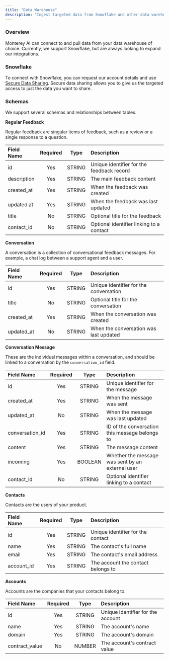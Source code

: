 ```yaml
---
title: "Data Warehouse"
description: "Ingest targeted data from Snowflake and other data warehouses to Monterey for consolidation and analysis"
---
```


### Overview

Monterey AI can connect to and pull data from your data warehouse of choice. Currently, we support Snowflake, but are always looking to expand our integrations.

### Snowflake

To connect with Snowflake, you can request our account details and use [Secure Data Sharing](https://docs.snowflake.com/en/user-guide/data-sharing-intro).
Secure data sharing allows you to give us the targeted access to just the data you want to share.

### Schemas

We support several schemas and relationships between tables.

**Regular Feedback**

Regular feedback are singular items of feedback, such as a review or a single response to a question.

| Field Name  | Required |  Type  | Description                               |
| :---------- | :------: | :----: | :---------------------------------------- |
| id          |   Yes    | STRING | Unique identifier for the feedback record |
| description |   Yes    | STRING | The main feedback content                 |
| created_at  |   Yes    | STRING | When the feedback was created             |
| updated at  |   Yes    | STRING | When the feedback was last updated        |
| title       |    No    | STRING | Optional title for the feedback           |
| contact_id  |    No    | STRING | Optional identifier linking to a contact  |

**Conversation**

A conversation is a collection of conversational feedback messages. For example, a chat log between a support agent and a user.

| Field Name | Required |  Type  | Description                            |
| :--------- | :------: | :----: | :------------------------------------- |
| id         |   Yes    | STRING | Unique identifier for the conversation |
| title      |    No    | STRING | Optional title for the conversation    |
| created_at |   Yes    | STRING | When the conversation was created      |
| updated_at |    No    | STRING | When the conversation was last updated |

**Conversation Message**

These are the individual messages within a conversation, and should be linked to a conversation by the `conversation_id` field.

| Field Name      | Required |  Type   | Description                                      |
| :-------------- | :------: | :-----: | :----------------------------------------------- |
| id              |   Yes    | STRING  | Unique identifier for the message                |
| created_at      |   Yes    | STRING  | When the message was sent                        |
| updated_at      |    No    | STRING  | When the message was last updated                |
| conversation_id |   Yes    | STRING  | ID of the conversation this message belongs to   |
| content         |   Yes    | STRING  | The message content                              |
| incoming        |   Yes    | BOOLEAN | Whether the message was sent by an external user |
| contact_id      |    No    | STRING  | Optional identifier linking to a contact         |

**Contacts**

Contacts are the users of your product.

| Field Name | Required |  Type  | Description                        |
| :--------- | :------: | :----: | :--------------------------------- |
| id         |   Yes    | STRING | Unique identifier for the contact  |
| name       |   Yes    | STRING | The contact's full name            |
| email      |   Yes    | STRING | The contact's email address        |
| account_id |   Yes    | STRING | The account the contact belongs to |

**Accounts**

Accounts are the companies that your contacts belong to.

| Field Name     | Required |  Type  | Description                       |
| :------------- | :------: | :----: | :-------------------------------- |
| id             |   Yes    | STRING | Unique identifier for the account |
| name           |   Yes    | STRING | The account's name                |
| domain         |   Yes    | STRING | The account's domain              |
| contract_value |    No    | NUMBER | The account's contract value      |
